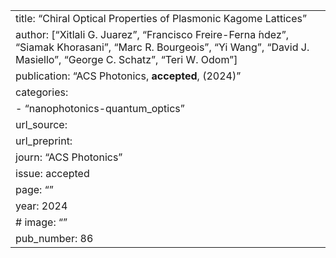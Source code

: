 ---
title: "Chiral Optical Properties of Plasmonic Kagome Lattices"
author: ["Xitlali G. Juarez", "Francisco Freire-Ferna ́ndez", "Siamak Khorasani", "Marc R. Bourgeois", "Yi Wang", "David J. Masiello", "George C. Schatz", "Teri W. Odom"]
publication: "ACS Photonics, **accepted**, (2024)"
categories:
  - "nanophotonics-quantum_optics"
url_source: 
url_preprint: 
journ: "ACS Photonics"
issue: accepted
page: ""
year: 2024
# image: ""
pub_number: 86 
---